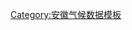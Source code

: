 {{Weather box
|metric first	= Y
|single line	= Y
|location		= 砀山县气象数据（平均数据自1971年统计至2000年，极端数据自1954年统计至2000年）

|Jan mean C		= 0.2
|Feb mean C		= 2.7
|Mar mean C		= 7.9
|Apr mean C		= 15.1
|May mean C		= 20.5
|Jun mean C		= 25.3
|Jul mean C		= 27.1
|Aug mean C		= 26.2
|Sep mean C		= 21.4
|Oct mean C		= 15.4
|Nov mean C		= 8.2
|Dec mean C		= 2.2
|Year mean C	= 

|Jan record high C		= 19.3
|Feb record high C		= 23.9
|Mar record high C		= 29.4
|Apr record high C		= 34.4
|May record high C		= 37.7
|Jun record high C		= 41.0
|Jul record high C		= 41.6
|Aug record high C		= 39.3
|Sep record high C		= 36.1
|Oct record high C		= 34.7
|Nov record high C		= 28.5
|Dec record high C		= 20.5
|Year record high C		= 41.6

|Jan high C 		= 5.2
|Feb high C 		= 8.0
|Mar high C 		= 13.5
|Apr high C 		= 21.1
|May high C 		= 26.6
|Jun high C 		= 30.9
|Jul high C 		= 31.7
|Aug high C 		= 30.8
|Sep high C 		= 26.9
|Oct high C 		= 21.4
|Nov high C 		= 14.0
|Dec high C 		= 7.6
|Year high C 		= 

|Jan low C 		= −3.5
|Feb low C 		= −1.2
|Mar low C 		= 3.2
|Apr low C 		= 9.7
|May low C 		= 15.0
|Jun low C 		= 20.2
|Jul low C 		= 23.4
|Aug low C 		= 22.6
|Sep low C 		= 17.2
|Oct low C 		= 10.8
|Nov low C 		= 3.8
|Dec low C 		= −1.7
|Year low C 		= 

|Jan record low C		= -19.9
|Feb record low C		= -17.5
|Mar record low C		= -13.4
|Apr record low C		= -1.8
|May record low C		= 4.0
|Jun record low C		= 9.6
|Jul record low C		= 15.5
|Aug record low C		= 12.3
|Sep record low C		= 3.7
|Oct record low C		= -1.6
|Nov record low C		= -9.4
|Dec record low C		= -15.4
|Year record low C		= -19.9

|scprecip= green
|Jan precipitation mm		= 15.5
|Feb precipitation mm		= 19.7
|Mar precipitation mm		= 32.9
|Apr precipitation mm		= 41.3
|May precipitation mm		= 62.5
|Jun precipitation mm		= 95.6
|Jul precipitation mm		= 176.5
|Aug precipitation mm		= 124.7
|Sep precipitation mm		= 78.8
|Oct precipitation mm		= 46.3
|Nov precipitation mm		= 21.5
|Dec precipitation mm		= 12.9
|Year precipitation mm		= 

|Unit precipitation days	= 0.1mm
|Jan precipitation days	= 3.8
|Feb precipitation days	= 4.9
|Mar precipitation days	= 6.3
|Apr precipitation days	= 6.8
|May precipitation days	= 7.5
|Jun precipitation days	= 7.7
|Jul precipitation days	= 12.8
|Aug precipitation days	= 9.5
|Sep precipitation days	= 7.8
|Oct precipitation days	= 6.7
|Nov precipitation days	= 5.3
|Dec precipitation days	= 3.8
|Year precipitation days	= 

|source = [http://www.weather.com.cn/html/cityintro/101220701.shtml 中国气象局公共气象服务中心]
|source2 = [http://www.data.ac.cn/zrzy/g03.asp?name=无&pass=无&danwei=无&kubian=G03&kuming=气候资源数据库 气候资源数据库]
|accessdate = 2012-12-12
|accessdate2 = 2012-12-12
}}
<noinclude>[[Category:安徽气候数据模板]]</noinclude>